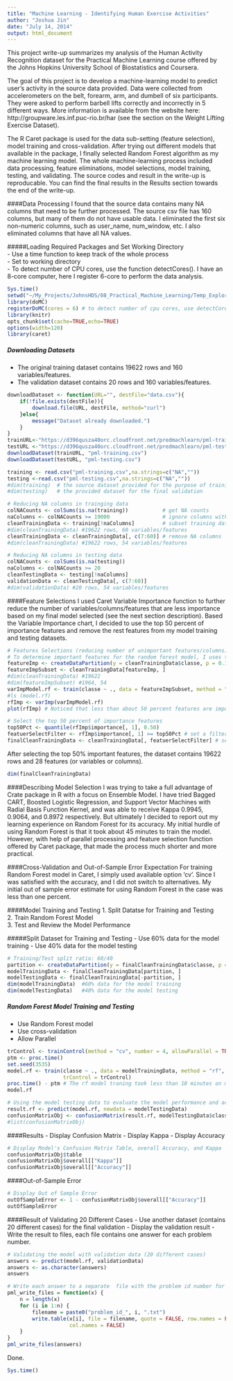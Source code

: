 ```yaml
---
title: "Machine Learning - Identifying Human Exercise Activities"
author: "Joshua Jin"
date: "July 14, 2014"
output: html_document
---
```

This project write-up summarizes my analysis of the Human Activity Recognition dataset for the Practical Machine Learning course offered by the Johns Hopkins University School of Biostatistics and Coursera.

The goal of this project is to develop a machine-learning model to predict user’s activity in the source data provided. Data were collected from accelerometers on the belt, forearm, arm, and dumbell of six participants. They were asked to perform barbell lifts correctly and incorrectly in 5 different ways. More information is available from the website here: http://groupware.les.inf.puc-rio.br/har (see the section on the Weight Lifting Exercise Dataset).  

The R Caret package is used for the data sub-setting (feature selection), model training and cross-validation. After trying out different models that available in the package, I finally selected Random Forest algorithm as my machine learning model.  The whole machine-learning process included data processing, feature eliminations, model selections, model training, testing, and validating. The source codes and result in the write-up is reproducable. You can find the final results in the Results section towards the end of the write-up. 


####Data Processing
I found that the source data contains many NA columns that need to be further processed. The source csv file has 160 columns, but many of them do not have usable data. I eliminated the first six non-numeric columns, such as user_name, num_window, etc. I also eliminated columns that have all NA values.

#####Loading Required Packages and Set Working Directory  
- Use a time function to keep track of the whole process   
- Set to  working directory   
- To detect number of CPU cores, use the function detectCores(). I have an 8-core computer, here I register 6-core to perform the data analysis. 

```r
Sys.time()
setwd("~/My_Projects/JohnsHDS/08_Practical_Machine_Learning/Temp_Explore_Ensemble")
library(doMC)
registerDoMC(cores = 6) # to detect number of cpu cores, use detectCores() 
library(knitr)
opts_chunk$set(cache=TRUE,echo=TRUE)
options(width=120)
library(caret)
```


##### Downloading Datasets 
- The original training dataset contains 19622 rows and 160 variables/features.  
- The validation dataset contains 20 rows and 160 variables/features.
```r
downloadDataset <- function(URL="", destFile="data.csv"){
    if(!file.exists(destFile)){
        download.file(URL, destFile, method="curl")
    }else{
        message("Dataset already downloaded.")
    }
}
trainURL<-"https://d396qusza40orc.cloudfront.net/predmachlearn/pml-training.csv"
testURL <-"https://d396qusza40orc.cloudfront.net/predmachlearn/pml-testing.csv"
downloadDataset(trainURL, "pml-training.csv")
downloadDataset(testURL, "pml-testing.csv")

training <- read.csv("pml-training.csv",na.strings=c("NA",""))
testing <-read.csv("pml-testing.csv",na.strings=c("NA",""))
#dim(training)  # the source dataset provided for the purpose of training and testing
#dim(testing)   # the provided dataset for the final validation

# Reducing NA columns in trainging data
colNACounts <- colSums(is.na(training))           # get NA counts 
naColumns <- colNACounts >= 19000                 # ignore columns with most of NA values
cleanTrainingData <- training[!naColumns]         # subset training data
#dim(cleanTrainingData) #19622 rows, 60 variables/features            
cleanTrainingData <- cleanTrainingData[, c(7:60)] # remove NA columns 
#dim(cleanTrainingData) #19622 rows, 54 variables/features

# Reducing NA columns in testing data
colNACounts <- colSums(is.na(testing))             
naColumns <- colNACounts >= 20                    
cleanTestingData <- testing[!naColumns]            
validationData <- cleanTestingData[, c(7:60)]     
#dim(validationData) #20 rows, 54 variables/features
```

####Feature Selections
I used Caret Variable Importance function to further reduce the number of variables/columns/features that are less importance based on my final model selected (see the next section description). Based the Variable Importance chart, I decided to use the top 50 percent of importance features and remove the rest features from my model training and testing datasets. 

```r
# Features Selections (reducing number of unimportant features/columns)
# To determine important features for the random forest model, I uses ten percent training data. 
featureImp <- createDataPartition(y = cleanTrainingData$classe, p = 0.1, list = F)
featureImpSubset <- cleanTrainingData[featureImp, ]
#dim(cleanTrainingData) #19622
#dim(featureImpSubset) #1964, 54
varImpModel.rf <- train(classe ~ ., data = featureImpSubset, method = "rf") # Takes about 2min by registerDoMC(cores=6)
#ls (model.rf)
rfImp <- varImp(varImpModel.rf)
plot(rfImp) # Noticed that less than about 50 percent features are important

# Select the top 50 percent of importance features 
top50Pct <- quantile(rfImp$importance[, 1], 0.50) 
featuerSelectFilter <- rfImp$importance[, 1] >= top50Pct # set a filter for selecting 50% features based on importance
finalCleanTrainingData <- cleanTrainingData[, featuerSelectFilter] # select only top 50% features based on importance
```

After selecting the top 50% important features, the dataset contains 19622 rows and 28 features (or variables or columns). 
```r
dim(finalCleanTrainingData) 
```

####Describing Model Selection 
I was trying to take a full advantage of Crate package in R with a focus on Ensemble Model. I have tried Bagged CART, Boosted Logistic Regression, and Support Vector Machines with Radial Basis Function Kernel, and was able to receive Kappa 0.9945, 0.9064, and 0.8972 respectively. But ultimately I decided to report out my learning experience on Random Forest for its accuracy.  My initial hurdle of using Random Forest is that it took about 45 minutes to train the model. However, with help of parallel processing and feature selection function offered by Caret package, that made the process much shorter and more practical.  

####Cross-Validation and Out-of-Sample Error Expectation
For training Random Forest model in Caret, I simply used available option ‘cv’.  Since I was satisfied with the accuracy, and I did not switch to alternatives. My initial out of sample error estimate for using Random Forest in the case was less than one percent. 

####Model Training and Testing
1. Split Datatse for Training and Testing  
2. Train Random Forest Model     
3. Test and Review the Model Performance     

#####Split Dataset for Training and Testing 
- Use 60% data for the model training
- Use 40% data for the model testing
```r
# Training/Test split ratio: 60/40
partition <- createDataPartition(y = finalCleanTrainingData$classe, p = 0.6, list = FALSE)
modelTrainingData <- finalCleanTrainingData[partition, ]
modelTestingData <- finalCleanTrainingData[-partition, ]
dim(modelTrainingData)  #60% data for the model training
dim(modelTestingData)   #40% data for the model testing
```

##### Random Forest Model Training and Testing
- Use Random Forest model
- Use cross-validation
- Allow Parallel
```r
trControl <- trainControl(method = "cv", number = 4, allowParallel = TRUE)
ptm <- proc.time()
set.seed(3535)
model.rf <- train(classe ~ ., data = modelTrainingData, method = "rf", prox = TRUE, 
                  trControl = trControl)
proc.time() - ptm # The rf model traning took less than 10 minutes on my computer.
model.rf

# Using the model testing data to evaluate the model performance and accuracy
result.rf <- predict(model.rf, newdata = modelTestingData)
confusionMatrixObj <- confusionMatrix(result.rf, modelTestingData$classe)
#list(confusionMatrixObj)
```

####Results
- Display Confusion Matrix
- Display Kappa 
- Display Accuracy 
```r
# Display Model's Confusion Matrix Table, overall Accuracy, and Kappa
confusionMatrixObj$table
confusionMatrixObj$overall[["Kappa"]]
confusionMatrixObj$overall[["Accuracy"]] 
```

####Out-of-Sample Error 
```r
# Display Out of Sample Error
outOfSampleError <- 1 - confusionMatrixObj$overall[["Accuracy"]]
outOfSampleError 
```

####Result of Validating 20 Different Cases
- Use another dataset (contains 20 different cases) for the final validation
- Display the validation result
- Write the result to files, each file contains one answer for each problem number.
```r
# Validating the model with validation data (20 different cases)
answers <- predict(model.rf, validationData)
answers <- as.character(answers)
answers 

# Write each answer to a separate  file with the problem id number for submissions. 
pml_write_files = function(x) {
    n = length(x)
    for (i in 1:n) {
        filename = paste0("problem_id_", i, ".txt")
        write.table(x[i], file = filename, quote = FALSE, row.names = FALSE, 
                    col.names = FALSE)
    }
}
pml_write_files(answers)
```

Done.
```r
Sys.time()
```